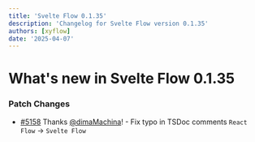 ```yaml
---
title: 'Svelte Flow 0.1.35'
description: 'Changelog for Svelte Flow version 0.1.35'
authors: [xyflow]
date: '2025-04-07'
---
```


# What's new in Svelte Flow 0.1.35

### Patch Changes

- [#5158](https://github.com/xyflow/xyflow/pull/5158) Thanks [@dimaMachina](https://github.com/dimaMachina)! - Fix typo in TSDoc comments `React Flow` -> `Svelte Flow`
